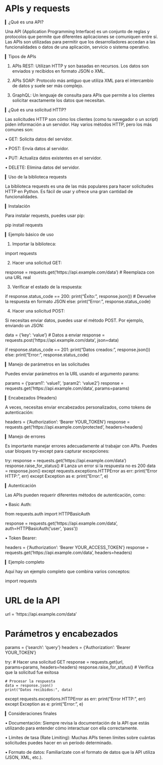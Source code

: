 # APIs y requests
▎¿Qué es una API?

Una API (Application Programming Interface) es un conjunto de reglas y protocolos que permite que diferentes aplicaciones se comuniquen entre sí. Las APIs son utilizadas para permitir que los desarrolladores accedan a las funcionalidades o datos de una aplicación, servicio o sistema operativo.

▎Tipos de APIs

1. APIs REST: Utilizan HTTP y son basadas en recursos. Los datos son enviados y recibidos en formato JSON o XML.

2. APIs SOAP: Protocolo más antiguo que utiliza XML para el intercambio de datos y suele ser más complejo.

3. GraphQL: Un lenguaje de consulta para APIs que permite a los clientes solicitar exactamente los datos que necesitan.

▎¿Qué es una solicitud HTTP?

Las solicitudes HTTP son cómo los clientes (como tu navegador o un script) piden información a un servidor. Hay varios métodos HTTP, pero los más comunes son:

• GET: Solicita datos del servidor.

• POST: Envía datos al servidor.

• PUT: Actualiza datos existentes en el servidor.

• DELETE: Elimina datos del servidor.

▎Uso de la biblioteca requests

La biblioteca requests es una de las más populares para hacer solicitudes HTTP en Python. Es fácil de usar y ofrece una gran cantidad de funcionalidades.

▎Instalación

Para instalar requests, puedes usar pip:

pip install requests


▎Ejemplo básico de uso

1. Importar la biblioteca:

import requests


2. Hacer una solicitud GET:

response = requests.get('https://api.example.com/data')  # Reemplaza con una URL real


3. Verificar el estado de la respuesta:

if response.status_code == 200:
    print("Éxito:", response.json())  # Devuelve la respuesta en formato JSON
else:
    print("Error:", response.status_code)


4. Hacer una solicitud POST:

Si necesitas enviar datos, puedes usar el método POST. Por ejemplo, enviando un JSON:

data = {'key': 'value'}  # Datos a enviar
response = requests.post('https://api.example.com/data', json=data)

if response.status_code == 201:
    print("Datos creados:", response.json())
else:
    print("Error:", response.status_code)


▎Manejo de parámetros en las solicitudes

Puedes enviar parámetros en la URL usando el argumento params:

params = {'param1': 'value1', 'param2': 'value2'}
response = requests.get('https://api.example.com/data', params=params)


▎Encabezados (Headers)

A veces, necesitas enviar encabezados personalizados, como tokens de autenticación:

headers = {'Authorization': 'Bearer YOUR_TOKEN'}
response = requests.get('https://api.example.com/protected', headers=headers)


▎Manejo de errores

Es importante manejar errores adecuadamente al trabajar con APIs. Puedes usar bloques try-except para capturar excepciones:

try:
    response = requests.get('https://api.example.com/data')
    response.raise_for_status()  # Lanza un error si la respuesta no es 200
    data = response.json()
except requests.exceptions.HTTPError as err:
    print("Error HTTP:", err)
except Exception as e:
    print("Error:", e)


▎Autenticación

Las APIs pueden requerir diferentes métodos de autenticación, como:

• Basic Auth:

from requests.auth import HTTPBasicAuth

response = requests.get('https://api.example.com/data', auth=HTTPBasicAuth('user', 'pass'))


• Token Bearer:

headers = {'Authorization': 'Bearer YOUR_ACCESS_TOKEN'}
response = requests.get('https://api.example.com/data', headers=headers)


▎Ejemplo completo

Aquí hay un ejemplo completo que combina varios conceptos:

import requests

# URL de la API
url = 'https://api.example.com/data'

# Parámetros y encabezados
params = {'search': 'query'}
headers = {'Authorization': 'Bearer YOUR_TOKEN'}

try:
    # Hacer una solicitud GET
    response = requests.get(url, params=params, headers=headers)
        response.raise_for_status()  # Verifica que la solicitud fue exitosa

    # Procesar la respuesta
    data = response.json()
    print("Datos recibidos:", data)

except requests.exceptions.HTTPError as err:
    print("Error HTTP:", err)
except Exception as e:
    print("Error:", e)


▎Consideraciones finales

• Documentación: Siempre revisa la documentación de la API que estás utilizando para entender cómo interactuar con ella correctamente.

• Límites de tasa (Rate Limiting): Muchas APIs tienen límites sobre cuántas solicitudes puedes hacer en un período determinado.

• Formato de datos: Familiarízate con el formato de datos que la API utiliza (JSON, XML, etc.).
